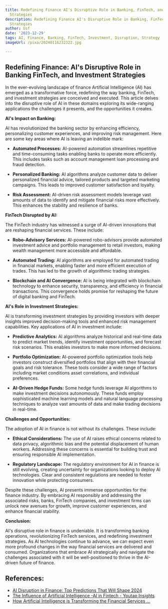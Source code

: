 ```yaml
---
title: Redefining Finance AI's Disruptive Role in Banking, FinTech, and Investment
  Strategies
description: Redefining Finance AI's Disruptive Role in Banking, FinTech, and Investment
  Strategies
author: Usf
date: '2023-12-29'
tags: AI, Finance, Banking, FinTech, Investment, Disruption, Strategy
imageUrl: /pixa/20240116232322.jpg

---
```

## Redefining Finance: AI's Disruptive Role in Banking FinTech, and Investment Strategies

In the ever-evolving  landscape of finance Artificial Intelligence (AI) has emerged as a transformative force, redefining the way banking, FinTech, and investment strategies are conceived and  executed. This article delves into the disruptive role of AI in these domains exploring its wide-ranging applications  the challenges it presents, and the opportunities it creates.

**AI's Impact on Banking:**

AI has revolutionized the banking sector by enhancing efficiency, personalizing  customer experiences, and improving  risk management. Here are some key areas where AI is leaving an indelible mark:

* **Automated Processes:** AI-powered automation streamlines repetitive and time-consuming tasks  enabling banks to operate more efficiently. This includes tasks such as account  management  loan processing  and fraud detection.

*  **Personalized Banking:** AI  algorithms analyze customer data to deliver personalized financial advice, tailored products  and targeted marketing campaigns. This leads to improved  customer satisfaction and loyalty.

* **Risk Assessment:** AI-driven risk assessment models leverage vast amounts of data to identify and mitigate financial risks more effectively.  This enhances  the stability and resilience of  banks.

**FinTech Disrupted by AI:**

The FinTech industry has witnessed a surge of AI-driven innovations that  are reshaping  financial services. These include:

* **Robo-Advisory Services:** AI-powered robo-advisors provide automated investment advice and portfolio management to retail investors, making wealth management more accessible and affordable.

* **Automated Trading:**  AI algorithms are employed for automated  trading in financial markets, enabling faster  and more efficient execution of trades. This has  led to the growth of algorithmic trading  strategies.

* **Blockchain and  AI Convergence:** AI is being integrated with blockchain  technology to enhance  security, transparency, and efficiency in financial transactions. This convergence holds promise for reshaping the future of digital banking and FinTech.

**AI's Role in Investment Strategies:**

AI is transforming  investment strategies by providing investors with  deeper insights improved  decision-making tools and enhanced  risk management capabilities. Key  applications of AI in investment include:

* **Predictive Analytics:** AI algorithms analyze historical and real-time  data to predict  market trends, identify investment opportunities, and forecast risk scenarios. This enables investors to make more informed decisions.

* **Portfolio Optimization:**  AI-powered portfolio optimization tools help investors construct diversified portfolios  that align with their financial goals and risk tolerance. These tools consider a wide range  of factors including market conditions asset correlations, and individual preferences.

* **AI-Driven Hedge Funds:** Some hedge  funds  leverage AI algorithms to make investment decisions autonomously. These  funds employ sophisticated machine learning models and natural language processing  techniques to analyze vast amounts of data and  make trading decisions  in real-time.

**Challenges and  Opportunities:**

The adoption of AI in finance  is not without its challenges.  These include:

* **Ethical Considerations:** The  use of AI raises ethical concerns  related to data privacy, algorithmic bias and the potential  displacement of human workers. Addressing these concerns is essential for building trust and ensuring responsible AI implementation.

* **Regulatory Landscape:** The regulatory environment for  AI in finance is still evolving, creating  uncertainty for organizations looking to deploy AI  technologies. Clear and consistent regulations are needed to foster innovation while protecting consumers.

Despite these challenges, AI  presents immense opportunities for the finance industry.  By embracing AI  responsibly and addressing the associated risks, banks, FinTech companies, and investment firms can unlock new avenues for growth, improve customer experiences, and enhance financial stability.

**Conclusion:**

AI's disruptive role in finance is undeniable. It is transforming banking operations, revolutionizing FinTech services, and redefining investment strategies. As AI technologies continue to advance, we can  expect  even more profound changes  in the way financial services are delivered and consumed.  Organizations that embrace AI strategically and navigate the challenges associated with it will be well-positioned to thrive in the AI-driven future of finance.

## References:
- [AI Disruption in Finance: Top Predictions That Will Shape 2024](https://www.linkedin.com/pulse/ai-disruption-finance-top-predictions-shape-2024-dusan-simic-smucf)
- [The Influence of Artificial Intelligence -AI in Fintech - Youtap Insights](https://youtapinsights.com/the-transformative-influence-of-artificial-intelligence-ai-in-financial-technology-fintech-redefining-the-financial-landscape/)
- [How Artificial Intelligence is Transforming the Financial Services ...](https://www.deloitte.com/ng/en/services/risk-advisory/services/how-artificial-intelligence-is-transforming-the-financial-services-industry.html)
